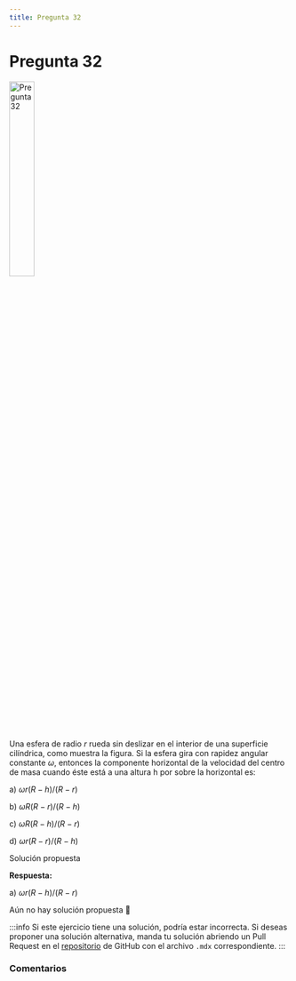 ```yaml
---
title: Pregunta 32
---
```



# Pregunta 32

<Image
  src="science/dynamics/exercises/2017-1/p32/image.png"
  alt="Pregunta 32"
  width="30%"
/>

Una esfera de radio $r$ rueda sin deslizar en el interior de una superficie cilíndrica, como muestra la figura. Si la esfera gira con rapidez angular constante $\omega$, entonces la componente horizontal de la velocidad del centro de masa cuando éste está a una altura h por sobre la horizontal es:

a) $\omega r(R-h) /(R-r)$

b) $\omega R(R-r) /(R-h)$

c) $\omega R(R-h) /(R-r)$

d) $\omega r(R-r) /(R-h)$

<MDXDetails>
<summary>Solución propuesta</summary>

<div className="exercise">

**Respuesta:**

a) $\omega r(R-h) /(R-r)$

Aún no hay solución propuesta 🥲
</div>

:::info
Si este ejercicio tiene una solución, podría estar incorrecta. Si deseas proponer una solución alternativa, manda tu solución abriendo
un Pull Request en el [repositorio](https://github.com/crow-rojas/apuntes-fundamentals/pulls) de GitHub con el archivo
`.mdx` correspondiente.
:::

</MDXDetails>

### Comentarios

<Disqus
  url="https://crow-rojas.github.io/apuntes-fundamentals/docs/science/dynamics/exercises/2017-1/p32"
  identifier="docs/science/dynamics/exercises/2017-1/p32"
  title="2017-1 Dinámica - Pregunta 32"
/>
